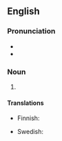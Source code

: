 ==English==

===Pronunciation===
* {{IPA|en|/ˈhʌni/}}
* {{rhymes|en|ʌni}}

===Noun===
{{en-noun|hunnies}}

# {{eye dialect of|en|honey}} {{gloss|attractive woman, or as a term of affection}}

====Translations====
{{trans-top|eye dialect for honey}}
* Finnish: {{t|fi|hinaja}}
{{trans-mid}}
* Swedish: {{t+|sv|honing|c}}
{{trans-bottom}}
